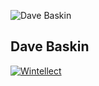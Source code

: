 
<Layout contentClassName={styles.aboutPage} title="About Me">

![Dave Baskin](/images/profile-pic.jpg)

## Dave Baskin

[![Wintellect](/images/Wintellect.png)](https://wintellect.com)

</Layout>
